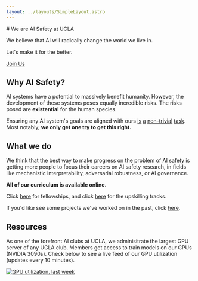 ```yaml
---
layout: ../layouts/SimpleLayout.astro
---
```



<div className="flex flex-wrap sm:flex-row items-center">
<div className="sm:w-2/3 text-xl">
# We are AI Safety at UCLA

We believe that AI will radically change the world we live in.

Let's make it for the better.

<a href="//discord.gg/37TzSyrwmf" target="_blank" className="rounded-lg mb-4 sm:mb-0 not-prose bg-slate-900 inline-block p-4 text-slate-100 text-base">Join Us</a>
</div>
<div className="w-full sm:w-1/3 sm:pl-10 align-middle h-fit">
<GPT3 client:only/>
</div>
</div>

## Why AI Safety?

AI systems have a potential to massively benefit humanity. However, the development of these systems
poses equally incredible risks. The risks posed are **existential** for the human species.

Ensuring any AI system's goals are aligned with ours
[is](https://openai.com/index/faulty-reward-functions/)
[a](https://www.lesswrong.com/w/inner-alignment)
[non-trivial](https://www.decisionproblem.com/paperclips/)
[task](https://en.wikipedia.org/wiki/Goodhart%27s_law).
Most notably, **we only get one try to get this right.**

## What we do

We think that the best way to make progress on the problem of AI safety is
getting more people to focus their careers on AI safety research, in fields
like mechanistic interpretability, adversarial robustness, or AI governance.

**All of our curriculum is available online.**

Click [here](/fellowships) for fellowships, and click [here](/upskilling-tracks) for the upskilling tracks.

If you'd like see some projects we've worked on in the past, click [here](/upskilling-tracks/projects).

## Resources

As one of the forefront AI clubs at UCLA, we adminisitrate the largest GPU server of any
UCLA club. Members get access to train models on our GPUs (NVIDIA 3090s). Check below to
see a live feed of our GPU utilization (updates every 10 minutes).

<a href="//stats.ais-ucla.org/"><img alt="GPU utilization, last week" src="//stats.ais-ucla.org/gpu1wk.png" class="mx-auto"/></a>


